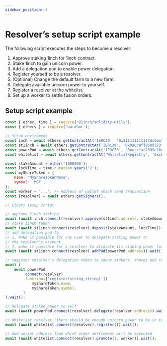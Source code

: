 ```yaml
---
sidebar_position: 4
---
```


# Resolver’s setup script example

The following script executes the steps to become a resolver:

1. Approve staking 1inch for 1inch contract.
2. Stake 1inch to gain unicorn power.
3. Add a delegation pod to enable power delegation.
4. Register yourself to be a resolver.
5. (Optional) Change the default farm to a new farm.
6. Delegate available unicorn power to yourself.
7. Register a resolver at the whitelist.
8. Set up a worker to settle fusion orders.

## Setup script example

```jsx
const { ether, time } = require('@1inch/solidity-utils');
const { ethers } = require('hardhat');

// Setup envirement
const inch = await ethers.getContractAt('IERC20', '0x111111111117dc0aa78b770fa6a738034120c302');
const st1inch = await ethers.getContractAt('IERC20', '0x9a0c8ff858d273f57072d714bca7411d717501d7');
const powerPod = await ethers.getContractAt('IERC20', '0xaccfac2339e16dc80c50d2fa81b5c2b049b4f947');
const whitelist = await ethers.getContractAt('WhitelistRegistry', '0xcb8308fcB7BC2f84ed1bEa2C016991D34de5cc77');

const stakeAmount = ether('1000000');
const lockTime = time.duration.years('2');
const myShareToken = {
    name: 'MyShareTokenName',
    symbol: 'MST',
};
const worker = '...'; // Address of wallet which send transaction
const [resolver] = await ethers.getSigners();

// Ethers setup script

// approve 1inch staking
await (await inch.connect(resolver).approve(st1inch.address, stakeAmount));
// stake 1inch token
await (await st1inch.connect(resolver).deposit(stakeAmount, lockTime)).wait();
// add delegation pod to
// 1. make it possible for any user to delegate staking power to
// the resolver's account
// 2. make it possible for a resolver to allocate its staking power for itself
await (await st1inch.connect(resolver).addPod(powerPod.address)).wait();

// register resolver's delegation token to count stakers' shares and rewards
await (
    await powerPod
        .connect(resolver)
        .functions['register(string,string)'](
            myShareToken.name,
            myShareToken.symbol,
        )
).wait();

// Delegate staked power to self
await (await powerPod.connect(resolver).delegate(resolver.address)).wait();

// Whitelist resolver (there should be enough unicorn power to be in top 5)
await (await whitelist.connect(resolver).register()).wait();

// Add worker address from which order settlement will be executed
await (await whitelist.connect(resolver).promote(1, worker)).wait();
```